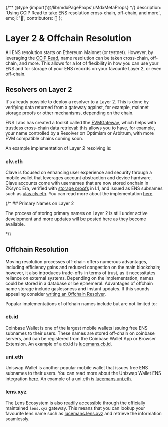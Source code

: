 
{/** @type {import('@/lib/mdxPageProps').MdxMetaProps} */}
    description: 'Using CCIP Read to take ENS resolution cross-chain, off-chain, and more.',
    emoji: '🔗',
    contributors: []
};

# Layer 2 & Offchain Resolution

All ENS resolution starts on Ethereum Mainnet (or testnet).
However, by leveraging the [CCIP Read](/resolvers/ccip-read), name resolution can be taken cross-chain, off-chain, and more.
This allows for a lot of flexibility in how you can use your ENS and for storage of your ENS records on your favourite Layer 2, or even off-chain.

<div className="card1 p-4">
    
</div>

## Resolvers on Layer 2

It's already possible to deploy a resolver to a Layer 2. This is done by verifying data returned from a gateway against, for example, mainnet storage proofs or other mechanisms, depending on the chain.

ENS Labs has created a toolkit called the [EVMGateway](https://github.com/ensdomains/evmgateway), which helps with trustless cross-chain data retrieval: this allows you to have, for example, your name controlled by a Resolver on Optimism or Arbitrum, with more EVM compatible chains coming soon.

An example implementation of Layer 2 resolving is:

### clv.eth

Clave is focused on enhancing user experience and security through a mobile wallet that leverages account abstraction and device hardware. Clave accounts come with usernames that are now stored onchain in ZKsync Era, verified with [storage proofs](https://github.com/getclave/zksync-storage-proofs) in L1, and issued as ENS subnames such as [ulas.clv.eth](https://enstate.rs/n/ulas.clv.eth). You can read more about the implementation [here](https://blog.getclave.io/introducing-onchain-clave-usernames-with-ens).

{/* ## Primary Names on Layer 2

The process of storing primary names on Layer 2 is still under active development and more updates will be posted here as they become available.

<WIP /> */}

## Offchain Resolution

Moving resolution processes off-chain offers numerous advantages, including efficiency gains and reduced congestion on the main blockchain; however, it also introduces trade-offs in terms of trust, as it necessitates reliance on external systems.
Depending on the implementation, names could be stored in a database or be ephemeral.
Advantages of offchain name storage include gaslessness and instant updates.
If this sounds appealing consider [writing an Offchain Resolver](/resolvers/ccip-read).

Popular implementations of offchain names include but are not limited to:

### cb.id

Coinbase Wallet is one of the largest mobile wallets issuing free ENS subnames to their users.
These names are stored off-chain on coinbase servers, and can be registered from the Coinbase Wallet App or Browser Extension.
An example of a cb.id is [lucemans.cb.id](https://enstate.rs/n/lucemans.cb.id).

### uni.eth

Uniswap Wallet is another popular mobile wallet that issues free ENS subnames to their users.
You can read more about the Uniswap Wallet ENS integration [here](https://blog.uniswap.org/introducing-uni-eth-your-unique-web3-username).
An example of a uni.eth is [lucemans.uni.eth](https://enstate.rs/n/lucemans.uni.eth).

### lens.xyz

The Lens Ecosystem is also readily accessible through the officially maintained `lens.xyz` gateway.
This means that you can lookup your favourite lens name such as [lucemans.lens.xyz](https://enstate.rs/n/lucemans.lens.xyz) and retrieve the information seamlessly.

